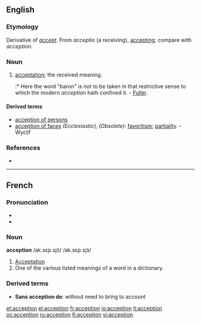 ==English==

===Etymology===
Derivative of ''[[accept]]''.  From {{L.}} ''acceptio'' (a receiving), [[accepting]]; compare with {{F.}} ''acception''.

===Noun===
{{en-noun}}

# {{obsolete}} [[acceptation]]; the received meaning.
#:* Here the word "baron" is not to be taken in that restrictive sense to which the modern ''acception'' hath confined it. - [[Fuller]].

====Derived terms====
* [[acception of persons]]
* [[acception of faces]] ''(Ecclesiastic), (Obsolete):'' [[favoritism]]; [[partiality]]. - Wyclif

===References===
* {{R:1913}}

----

==French==

===Pronunciation===
* {{IPA|/ak.sɛp.sjɔ̃/}}
* {{SAMPA|/ak.sEp.sjO~/}}

===Noun===
'''acception''' /ak.sɛp.sjɔ̃/ /ak.sɛp.sjɔ̃/

# [[Acceptation]]
# One of the various listed meanings of a word in a dictionary.

===Derived terms===
* '''Sans acception de''':  without need to bring to account

[[et:acception]]
[[el:acception]]
[[fr:acception]]
[[io:acception]]
[[it:acception]]
[[oc:acception]]
[[ru:acception]]
[[fi:acception]]
[[vi:acception]]